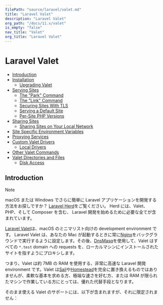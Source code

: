 ```yaml
---
filePath: "source/laravel/valet.md"
title: "Laravel Valet"
description: "Laravel Valet"
org_path: "/docs/11.x/valet"
is_empty: "false"
nav_title: "Valet"
org_title: "Laravel Valet"
---
```


# Laravel Valet

- [Introduction](#introduction)
- [Installation](#installation)
  - [Upgrading Valet](#upgrading-valet)
- [Serving Sites](#serving-sites)
  - [The "Park" Command](#the-park-command)
  - [The "Link" Command](#the-link-command)
  - [Securing Sites With TLS](#securing-sites)
  - [Serving a Default Site](#serving-a-default-site)
  - [Per-Site PHP Versions](#per-site-php-versions)
- [Sharing Sites](#sharing-sites)
  - [Sharing Sites on Your Local Network](#sharing-sites-on-your-local-network)
- [Site Specific Environment Variables](#site-specific-environment-variables)
- [Proxying Services](#proxying-services)
- [Custom Valet Drivers](#custom-valet-drivers)
  - [Local Drivers](#local-drivers)
- [Other Valet Commands](#other-valet-commands)
- [Valet Directories and Files](#valet-directories-and-files)
  - [Disk Access](#disk-access)

<a name="introduction"></a>

## Introduction

> [!NOTE]  
> macOS または Windows でさらに簡単に Laravel アプリケーションを開発する方法をお探しですか？ [Laravel Herd](https://herd.laravel.com)をご覧ください。 Herd には、Valet、PHP、そして Composer を含む、 Laravel 開発を始めるために必要な全てが含まれています。

[Laravel Valet](https://github.com/laravel/valet)は、macOS のミニマリスト向けの development environment です。 Laravel Valet は、あなたの Mac が起動するときに常に[Nginx](https://www.nginx.com/)をバックグラウンドで実行するように設定します。その後、[DnsMasq](https://en.wikipedia.org/wiki/Dnsmasq)を使用して、Valet はすべての `*.test` domain への requests を、ローカルマシンにインストールされたサイトを指すようにプロキシします。

つまり、Valet は約 7MB の RAM を使用する、非常に高速な Laravel 開発 environment です。Valet は[Sail](/ja/php/laravel/v11.x/10-packages/sail)や[Homestead](/ja/php/laravel/v11.x/10-packages/homestead)を完全に置き換えるものではありませんが、柔軟な基本を求める方、極端な速さを好む方、または RAM が限られたマシンで作業している方にとっては、優れた代替手段となります。

そのまま使える Valet のサポートには、以下が含まれますが、それに限定されません：
